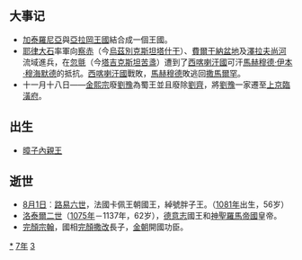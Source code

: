 {{yearTOC|1137|西夏'''[[大德_(西夏)|大德]]三年'''；金'''[[天會_(金朝)|天會]]十五年'''；西辽'''[[康國_(西遼)|康國]]四年'''；南宋'''[[紹興_(南宋)|紹興]]七年'''；刘豫'''[[阜昌|阜昌]]八年'''；大理'''[[保天|保天]]九年'''；越南'''[[天彰寶嗣|天彰寶嗣]]五年'''；日本'''[[保延|保延]]三年'''}}

== 大事记 ==
*[[加泰羅尼亞|加泰羅尼亞]]與[[亞拉岡王國|亞拉岡王國]]結合成一個王國。
*[[耶律大石|耶律大石]]率軍向[[塔什干|察赤]]（今[[烏茲別克斯坦|烏茲別克斯坦]][[塔什干|塔什干]]）、[[費爾干納盆地|費爾干納盆地]]及[[澤拉夫尚河|澤拉夫尚河]]流域進兵，在[[忽氈|忽氈]]（今[[塔吉克斯坦|塔吉克斯坦]][[苦盞|苦盞]]）遭到了[[西喀喇汗國|西喀喇汗國]]可汗[[馬黑木二世|馬赫穆德·伊本·穆海默德]]的抵抗。[[西喀喇汗國|西喀喇汗國]]戰敗，[[馬黑木二世|馬赫穆德]]敗逃回[[撒馬爾罕|撒馬爾罕]]。
*十一月十八日——[[金熙宗|金熙宗]]廢[[劉豫|劉豫]]為蜀王並且廢除[[劉齊|劉齊]]，將[[劉豫|劉豫]]一家遷至[[上京臨潢府|上京臨潢府]]。

== 出生 ==
* [[暲子內親王|暲子內親王]]

== 逝世 ==
{{Wikisource year mention}}
*[[8月1日|8月1日]]︰[[路易六世_(法蘭西)|路易六世]]，法國卡佩王朝國王，綽號胖子王。（[[1081年|1081年]]出生，56岁）
*[[洛泰爾二世_(神聖羅馬帝國)|洛泰爾二世]]（[[1075年|1075年]]－1137年，62岁），[[德意志|德意志]]國王和[[神圣罗马帝国|神聖羅馬帝國]]皇帝。
*[[完顏宗翰|完顏宗翰]]，國相[[完顏撒改|完顏撒改]]長子，[[金朝|金朝]]開國功臣。

[[Category:1137年|*]]
[[Category:1130年代|7年]]
[[Category:12世纪各年|3]]